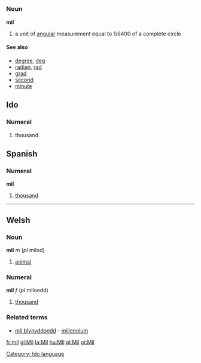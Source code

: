 =={{en}}==
===Noun===
'''mil'''
#a unit of [[angular]] measurement equal to 1/6400 of a complete circle

====See also====
*[[degree]], [[deg]]
*[[radian]], [[rad]]
*[[grad]]
*[[second]]
*[[minute]]

==Ido==
===Numeral===
# thousand.
[[Category: Ido language]]


==Spanish==
===Numeral===
'''mil'''

# [[thousand]]

----
==Welsh==
===Noun===
'''mil''' ''m'' (''pl'' milod)
# [[animal]]

===Numeral===
'''mil''' ''f'' (''pl'' miloedd)
# [[thousand]]
===Related terms===
* [[mil blynyddoedd]] - [[millennium]]

[[fr:mil]]
[[gl:Mil]]
[[la:Mil]]
[[hu:Mil]]
[[pl:Mil]]
[[pt:Mil]]